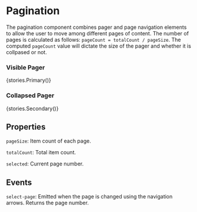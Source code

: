 
<Meta title="Components/Pagination" />

# Pagination

The pagination component combines pager and page navigation elements to allow the user to move among different pages of content. The number of pages is calculated as follows: `pageCount = totalCount / pageSize`. The computed `pageCount` value will dictate the size of the pager and whether it is collpased or not.

### Visible Pager
<Story name='Visible Pager'>{stories.Primary()}</Story>

### Collapsed Pager
<Story name='Collapsed Pager'>{stories.Secondary()}</Story>

## Properties

`pageSize`: Item count of each page.

`totalCount`: Total item count.

`selected`: Current page number.

## Events

`select-page`: Emitted when the page is changed using the navigation arrows. Returns the page number.
